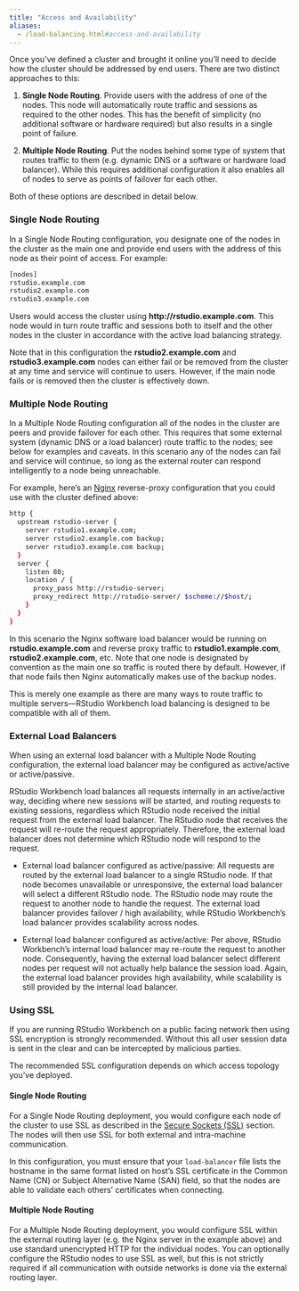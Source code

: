 ```yaml
---
title: "Access and Availability"
aliases:
  - /load-balancing.html#access-and-availability
---
```


Once you've defined a cluster and brought it online you'll need to decide how the cluster should be addressed by end users. There are two distinct approaches to this:

1. **Single Node Routing**. Provide users with the address of one of the nodes. This node will automatically route traffic and sessions as required to the other nodes. This has the benefit of simplicity (no additional software or hardware required) but also results in a single point of failure.

2. **Multiple Node Routing**. Put the nodes behind some type of system that routes traffic to them (e.g. dynamic DNS or a software or hardware load balancer). While this requires additional configuration it also enables all of nodes to serve as points of failover for each other.

Both of these options are described in detail below. 

### Single Node Routing

In a Single Node Routing configuration, you designate one of the nodes in the cluster as the main one and provide end users with the address of this node as their point of access. For example:

```bash
[nodes]
rstudio.example.com
rstudio2.example.com
rstudio3.example.com
```

Users would access the cluster using **http://rstudio.example.com**. This node would in turn route traffic and sessions both to itself and the other nodes in the cluster in accordance with the active load balancing strategy.

Note that in this configuration the **rstudio2.example.com** and **rstudio3.example.com** nodes can either fail or be removed from the cluster at any time and service will continue to users. However, if the main node fails or is removed then the cluster is effectively down.


### Multiple Node Routing

In a Multiple Node Routing configuration all of the nodes in the cluster are peers and provide failover for each other. This requires that some external system (dynamic DNS or a load balancer) route traffic to the nodes; see below for examples and caveats. In this scenario any of the nodes can fail and service will continue, so long as the external router can respond intelligently to a node being unreachable. 

For example, here's an [Nginx](http://wiki.nginx.org/Main) reverse-proxy configuration that you could use with the cluster defined above:

```bash
http {
  upstream rstudio-server {
    server rstudio1.example.com;
    server rstudio2.example.com backup;
    server rstudio3.example.com backup;
  }
  server {
    listen 80;
    location / {
      proxy_pass http://rstudio-server;
      proxy_redirect http://rstudio-server/ $scheme://$host/;
    }
  }
}
```

In this scenario the Nginx software load balancer would be running on **rstudio.example.com** and reverse proxy traffic to **rstudio1.example.com**, **rstudio2.example.com**, etc. Note that one node is designated by convention as the main one so traffic is routed there by default. However, if that node fails then Nginx automatically makes use of the backup nodes.

This is merely one example as there are many ways to route traffic to multiple servers---RStudio Workbench load balancing is designed to be compatible with all of them.

### External Load Balancers

When using an external load balancer with a Multiple Node Routing configuration, the external load balancer may be configured as active/active or active/passive.

RStudio Workbench load balances all requests internally in an active/active way, deciding where new sessions will be started, and routing requests to existing sessions, regardless which RStudio node received the initial request from the external load balancer. The RStudio node that receives the request will re-route the request appropriately. Therefore, the external load balancer does not determine which RStudio node will respond to the request.

- External load balancer configured as active/passive: All requests are routed by the external load balancer to a single RStudio node. If that node becomes unavailable or unresponsive, the external load balancer will select a different RStudio node. The RStudio node may route the request to another node to handle the request. The external load balancer provides failover / high availability, while RStudio Workbench’s load balancer provides scalability across nodes.

- External load balancer configured as active/active: Per above, RStudio Workbench’s internal load balancer may re-route the request to another node. Consequently, having the external load balancer select different nodes per request will not actually help balance the session load. Again, the external load balancer provides high availability, while scalability is still provided by the internal load balancer.


### Using SSL

If you are running RStudio Workbench on a public facing network then using SSL encryption is strongly recommended. Without this all user session data is sent in the clear and can be intercepted by malicious parties.

The recommended SSL configuration depends on which access topology you've deployed.

#### Single Node Routing

For a Single Node Routing deployment, you would configure each node of the cluster to use SSL as described in the [Secure Sockets (SSL)](../access_and_security/secure_sockets.qmd) section. The nodes will then use SSL for both external and intra-machine communication.

::: {.callout-note}
In this configuration, you must ensure that your `load-balancer` file lists the hostname in the same format listed on host's SSL certificate in the Common Name (CN) or Subject Alternative Name (SAN) field, so that the nodes are able to validate each others' certificates when connecting.
:::

#### Multiple Node Routing

For a Multiple Node Routing deployment, you would configure SSL within the external routing layer (e.g. the Nginx server in the example above) and use standard unencrypted HTTP for the individual nodes. You can optionally configure the RStudio nodes to use SSL as well, but this is not strictly required if all communication with outside networks is done via the external routing layer.

